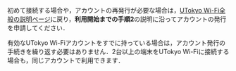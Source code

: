 初めて接続する場合や，アカウントの再発行が必要な場合は，[UTokyo Wi-Fi全般の説明ページ](/utokyo_wifi)に戻り，**利用開始までの手順2**の説明に沿ってアカウントの発行を申請してください．

有効なUTokyo Wi-Fiアカウントをすでに持っている場合は，アカウント発行の手続きを繰り返す必要はありません．2台以上の端末をUTokyo Wi-Fiに接続する場合も，同じアカウントで利用できます．